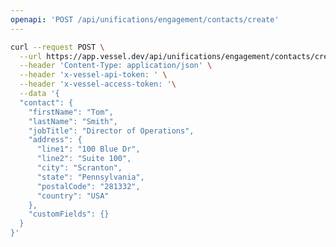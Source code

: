 ```yaml
---
openapi: 'POST /api/unifications/engagement/contacts/create'
---
```


<RequestExample>

```bash Request
curl --request POST \
  --url https://app.vessel.dev/api/unifications/engagement/contacts/create \
  --header 'Content-Type: application/json' \
  --header 'x-vessel-api-token: ' \
  --header 'x-vessel-access-token: '\
  --data '{
  "contact": {
    "firstName": "Tom",
    "lastName": "Smith",
    "jobTitle": "Director of Operations",
    "address": {
      "line1": "100 Blue Dr",
      "line2": "Suite 100",
      "city": "Scranton",
      "state": "Pennsylvania",
      "postalCode": "281332",
      "country": "USA"
    },
    "customFields": {}
  }
}'
```

</RequestExample>
